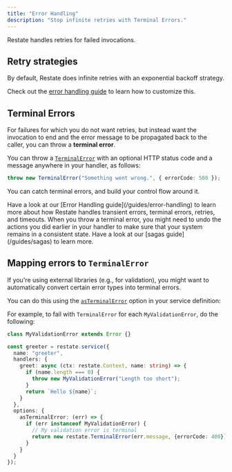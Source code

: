 ```yaml
---
title: "Error Handling"
description: "Stop infinite retries with Terminal Errors."
---
```


Restate handles retries for failed invocations.

## Retry strategies
By default, Restate does infinite retries with an exponential backoff strategy.

Check out the [error handling guide](/guides/error-handling) to learn how to customize this. 

## Terminal Errors

For failures for which you do not want retries, but instead want the invocation to end and the error message
to be propagated back to the caller, you can throw a **terminal error**.

You can throw a [`TerminalError`](https://docs.restate.dev/tsdocs/classes/_restatedev_restate-sdk.TerminalError) with an optional HTTP status code and a message anywhere in your handler, as follows:

```typescript  {CODE_LOAD::ts/src/develop/error_handling.ts#terminal}
throw new TerminalError("Something went wrong.", { errorCode: 500 });
```

You can catch terminal errors, and build your control flow around it.

<Tip>
    Have a look at our [Error Handling guide](/guides/error-handling) to learn more about how Restate handles transient errors, terminal errors, retries, and timeouts.
</Tip>

<Note>
    When you throw a terminal error, you might need to undo the actions you did earlier in your handler to make sure that your system remains in a consistent state.
    Have a look at our [sagas guide](/guides/sagas) to learn more.
</Note>

## Mapping errors to `TerminalError`

If you're using external libraries (e.g., for validation), you might want to automatically convert certain error types into terminal errors.

You can do this using the [`asTerminalError`](https://docs.restate.dev/tsdocs/types/_restatedev_restate-sdk.ServiceOptions#asterminalerror) option in your service definition:

For example, to fail with `TerminalError` for each `MyValidationError`, do the following:

```typescript  {CODE_LOAD::ts/src/develop/error_handling.ts#as_terminal}
class MyValidationError extends Error {}

const greeter = restate.service({
  name: "greeter",
  handlers: {
    greet: async (ctx: restate.Context, name: string) => {
      if (name.length === 0) {
        throw new MyValidationError("Length too short");
      }
      return `Hello ${name}`;
    }
  },
  options: {
    asTerminalError: (err) => {
      if (err instanceof MyValidationError) {
        // My validation error is terminal
        return new restate.TerminalError(err.message, {errorCode: 400})
      }
    }
  }
});
```